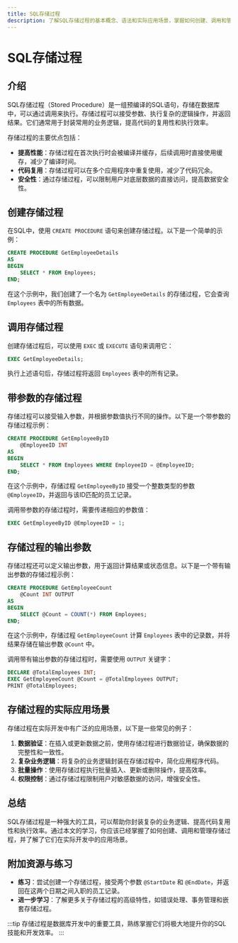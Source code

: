 ```yaml
---
title: SQL存储过程
description: 了解SQL存储过程的基本概念、语法和实际应用场景，掌握如何创建、调用和管理存储过程。
---
```


# SQL存储过程

## 介绍

SQL存储过程（Stored Procedure）是一组预编译的SQL语句，存储在数据库中，可以通过调用来执行。存储过程可以接受参数、执行复杂的逻辑操作，并返回结果。它们通常用于封装常用的业务逻辑，提高代码的复用性和执行效率。

存储过程的主要优点包括：
- **提高性能**：存储过程在首次执行时会被编译并缓存，后续调用时直接使用缓存，减少了编译时间。
- **代码复用**：存储过程可以在多个应用程序中重复使用，减少了代码冗余。
- **安全性**：通过存储过程，可以限制用户对底层数据的直接访问，提高数据安全性。

## 创建存储过程

在SQL中，使用 `CREATE PROCEDURE` 语句来创建存储过程。以下是一个简单的示例：

```sql
CREATE PROCEDURE GetEmployeeDetails
AS
BEGIN
    SELECT * FROM Employees;
END;
```

在这个示例中，我们创建了一个名为 `GetEmployeeDetails` 的存储过程，它会查询 `Employees` 表中的所有数据。

## 调用存储过程

创建存储过程后，可以使用 `EXEC` 或 `EXECUTE` 语句来调用它：

```sql
EXEC GetEmployeeDetails;
```

执行上述语句后，存储过程将返回 `Employees` 表中的所有记录。

## 带参数的存储过程

存储过程可以接受输入参数，并根据参数值执行不同的操作。以下是一个带参数的存储过程示例：

```sql
CREATE PROCEDURE GetEmployeeByID
    @EmployeeID INT
AS
BEGIN
    SELECT * FROM Employees WHERE EmployeeID = @EmployeeID;
END;
```

在这个示例中，存储过程 `GetEmployeeByID` 接受一个整数类型的参数 `@EmployeeID`，并返回与该ID匹配的员工记录。

调用带参数的存储过程时，需要传递相应的参数值：

```sql
EXEC GetEmployeeByID @EmployeeID = 1;
```

## 存储过程的输出参数

存储过程还可以定义输出参数，用于返回计算结果或状态信息。以下是一个带有输出参数的存储过程示例：

```sql
CREATE PROCEDURE GetEmployeeCount
    @Count INT OUTPUT
AS
BEGIN
    SELECT @Count = COUNT(*) FROM Employees;
END;
```

在这个示例中，存储过程 `GetEmployeeCount` 计算 `Employees` 表中的记录数，并将结果存储在输出参数 `@Count` 中。

调用带有输出参数的存储过程时，需要使用 `OUTPUT` 关键字：

```sql
DECLARE @TotalEmployees INT;
EXEC GetEmployeeCount @Count = @TotalEmployees OUTPUT;
PRINT @TotalEmployees;
```

## 存储过程的实际应用场景

存储过程在实际开发中有广泛的应用场景，以下是一些常见的例子：

1. **数据验证**：在插入或更新数据之前，使用存储过程进行数据验证，确保数据的完整性和一致性。
2. **复杂业务逻辑**：将复杂的业务逻辑封装在存储过程中，简化应用程序代码。
3. **批量操作**：使用存储过程执行批量插入、更新或删除操作，提高效率。
4. **权限控制**：通过存储过程限制用户对敏感数据的访问，增强安全性。

## 总结

SQL存储过程是一种强大的工具，可以帮助你封装复杂的业务逻辑、提高代码复用性和执行效率。通过本文的学习，你应该已经掌握了如何创建、调用和管理存储过程，并了解了它们在实际开发中的应用场景。

## 附加资源与练习

- **练习**：尝试创建一个存储过程，接受两个参数 `@StartDate` 和 `@EndDate`，并返回在这两个日期之间入职的员工记录。
- **进一步学习**：了解更多关于存储过程的高级特性，如错误处理、事务管理和嵌套存储过程。

:::tip
存储过程是数据库开发中的重要工具，熟练掌握它们将极大地提升你的SQL技能和开发效率。
:::